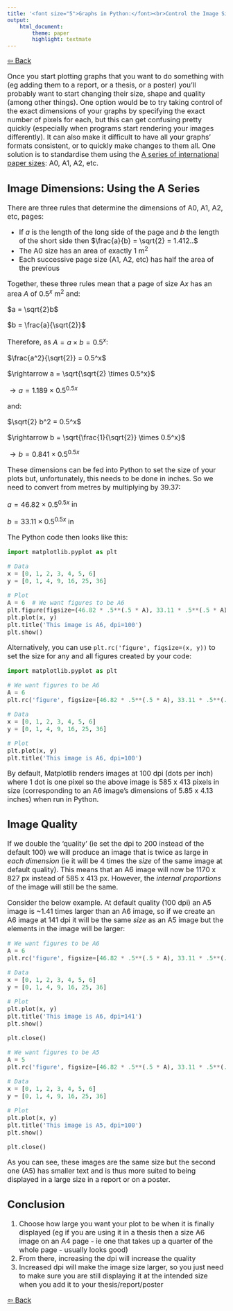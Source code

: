 ```yaml
---
title: '<font size="5">Graphs in Python:</font><br>Control the Image Size of Your Plots'
output:
    html_document:
        theme: paper
        highlight: textmate
---
```

<font size="3">

[⇦ Back](../../python.html)

Once you start plotting graphs that you want to do something with (eg adding them to a report, or a thesis, or a poster) you'll probably want to start changing their size, shape and quality (among other things). One option would be to try taking control of the exact dimensions of your graphs by specifying the exact number of pixels for each, but this can get confusing pretty quickly (especially when programs start rendering your images differently). It can also make it difficult to have all your graphs' formats consistent, or to quickly make changes to them all. One solution is to standardise them using the [A series of international paper sizes](https://en.wikipedia.org/wiki/Paper_size#A_series): A0, A1, A2, etc.

Image Dimensions: Using the A Series
------------------------------------
There are three rules that determine the dimensions of A0, A1, A2, etc, pages:

- If $a$ is the length of the long side of the page and $b$ the length of the short side then $\frac{a}{b} = \sqrt{2} = 1.412..$
- The A0 size has an area of exactly 1 m<sup>2</sup>
- Each successive page size (A1, A2, etc) has half the area of the previous

Together, these three rules mean that a page of size A$x$ has an area $A$ of $0.5^x$ m<sup>2</sup> and:

$a = \sqrt{2}b$

$b = \frac{a}{\sqrt{2}}$

Therefore, as $A = a \times b = 0.5^x$:

$\frac{a^2}{\sqrt{2}} = 0.5^x$

$\rightarrow a = \sqrt{\sqrt{2} \times 0.5^x}$

$\rightarrow a = 1.189 \times 0.5^{0.5x}$

and:

$\sqrt{2} b^2 = 0.5^x$

$\rightarrow b = \sqrt{\frac{1}{\sqrt{2}} \times 0.5^x}$

$\rightarrow b = 0.841 \times 0.5^{0.5x}$

These dimensions can be fed into Python to set the size of your plots but, unfortunately, this needs to be done in inches. So we need to convert from metres by multiplying by 39.37:

$a = 46.82 \times 0.5^{0.5x}$ in

$b = 33.11 \times 0.5^{0.5x}$ in

The Python code then looks like this:

```python
import matplotlib.pyplot as plt

# Data
x = [0, 1, 2, 3, 4, 5, 6]
y = [0, 1, 4, 9, 16, 25, 36]

# Plot
A = 6  # We want figures to be A6
plt.figure(figsize=(46.82 * .5**(.5 * A), 33.11 * .5**(.5 * A)))
plt.plot(x, y)
plt.title('This image is A6, dpi=100')
plt.show()
```

Alternatively, you can use `plt.rc('figure', figsize=(x, y))` to set the size for any and all figures created by your code:

```python
import matplotlib.pyplot as plt

# We want figures to be A6
A = 6
plt.rc('figure', figsize=[46.82 * .5**(.5 * A), 33.11 * .5**(.5 * A)])

# Data
x = [0, 1, 2, 3, 4, 5, 6]
y = [0, 1, 4, 9, 16, 25, 36]

# Plot
plt.plot(x, y)
plt.title('This image is A6, dpi=100')
```

By default, Matplotlib renders images at 100 dpi (dots per inch) where 1 dot is one pixel so the above image is 585 x 413 pixels in size (corresponding to an A6 image's dimensions of 5.85 x 4.13 inches) when run in Python.

Image Quality
-------------
If we double the 'quality' (ie set the dpi to 200 instead of the default 100) we will produce an image that is twice as large in *each dimension* (ie it will be 4 times the *size* of the same image at default quality). This means that an A6 image will now be 1170 x 827 px instead of 585 x 413 px. However, the *internal proportions* of the image will still be the same.

Consider the below example. At default quality (100 dpi) an A5 image is ~1.41 times larger than an A6 image, so if we create an A6 image at 141 dpi it will be the same *size* as an A5 image but the elements in the image will be larger:

```python
# We want figures to be A6
A = 6
plt.rc('figure', figsize=[46.82 * .5**(.5 * A), 33.11 * .5**(.5 * A)], dpi=141)

# Data
x = [0, 1, 2, 3, 4, 5, 6]
y = [0, 1, 4, 9, 16, 25, 36]

# Plot
plt.plot(x, y)
plt.title('This image is A6, dpi=141')
plt.show()
```

```python
plt.close()
```

```python
# We want figures to be A5
A = 5
plt.rc('figure', figsize=[46.82 * .5**(.5 * A), 33.11 * .5**(.5 * A)], dpi=100)

# Data
x = [0, 1, 2, 3, 4, 5, 6]
y = [0, 1, 4, 9, 16, 25, 36]

# Plot
plt.plot(x, y)
plt.title('This image is A5, dpi=100')
plt.show()
```

```python
plt.close()
```

As you can see, these images are the same size but the second one (A5) has smaller text and is thus more suited to being displayed in a large size in a report or on a poster.

Conclusion
----------
1. Choose how large you want your plot to be when it is finally displayed (eg if you are using it in a thesis then a size A6 image on an A4 page - ie one that takes up a quarter of the whole page - usually looks good)
2. From there, increasing the dpi will increase the quality
3. Increased dpi will make the image size larger, so you just need to make sure you are still displaying it at the intended size when you add it to your thesis/report/poster

[⇦ Back](../../python.html)

</font>
